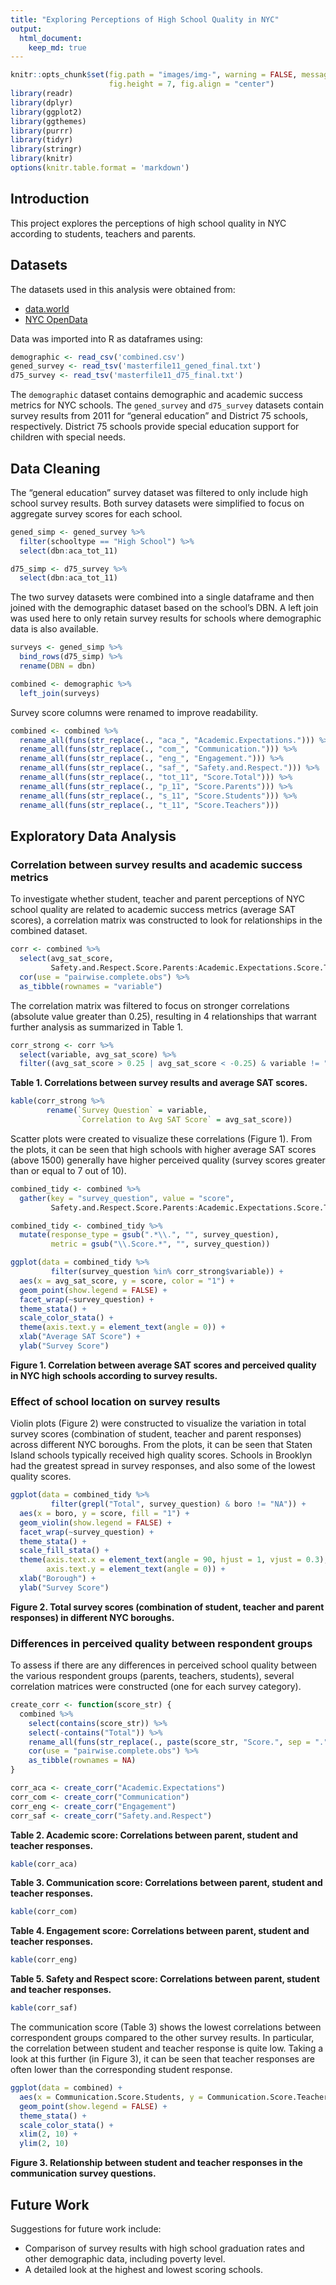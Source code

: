 ```yaml
---
title: "Exploring Perceptions of High School Quality in NYC"
output: 
  html_document:
    keep_md: true
---
```


```r
knitr::opts_chunk$set(fig.path = "images/img-", warning = FALSE, message = FALSE,
                      fig.height = 7, fig.align = "center")
library(readr)
library(dplyr)
library(ggplot2)
library(ggthemes)
library(purrr)
library(tidyr)
library(stringr)
library(knitr)
options(knitr.table.format = 'markdown')
```

## Introduction

This project explores the perceptions of high school quality in NYC according to students, teachers and parents. 

## Datasets

The datasets used in this analysis were obtained from:

* [data.world](https://data.world/dataquest/nyc-schools-data/workspace/file?filename=combined.csv)
* [NYC OpenData](https://data.cityofnewyork.us/Education/2011-NYC-School-Survey/mnz3-dyi8)

Data was imported into R as dataframes using:

```r
demographic <- read_csv('combined.csv')
gened_survey <- read_tsv('masterfile11_gened_final.txt')
d75_survey <- read_tsv('masterfile11_d75_final.txt')
```

The `demographic` dataset contains demographic and academic success metrics for NYC schools. The `gened_survey` and `d75_survey` datasets contain survey results from 2011 for "general education" and District 75 schools, respectively. District 75 schools provide special education support for children with special needs.

## Data Cleaning

The "general education" survey dataset was filtered to only include high school survey results. Both survey datasets were simplified to focus on aggregate survey scores for each school.
```r
gened_simp <- gened_survey %>%
  filter(schooltype == "High School") %>%
  select(dbn:aca_tot_11)

d75_simp <- d75_survey %>%
  select(dbn:aca_tot_11)
```

The two survey datasets were combined into a single dataframe and then joined with the demographic dataset based on the school's DBN. A left join was used here to only retain survey results for schools where demographic data is also available.
```r
surveys <- gened_simp %>%
  bind_rows(d75_simp) %>%
  rename(DBN = dbn)

combined <- demographic %>%
  left_join(surveys)
```

Survey score columns were renamed to improve readability.
```r
combined <- combined %>%
  rename_all(funs(str_replace(., "aca_", "Academic.Expectations."))) %>%
  rename_all(funs(str_replace(., "com_", "Communication."))) %>%
  rename_all(funs(str_replace(., "eng_", "Engagement."))) %>%
  rename_all(funs(str_replace(., "saf_", "Safety.and.Respect."))) %>%
  rename_all(funs(str_replace(., "tot_11", "Score.Total"))) %>%
  rename_all(funs(str_replace(., "p_11", "Score.Parents"))) %>%
  rename_all(funs(str_replace(., "s_11", "Score.Students"))) %>%
  rename_all(funs(str_replace(., "t_11", "Score.Teachers")))
```


## Exploratory Data Analysis

### Correlation between survey results and academic success metrics

To investigate whether student, teacher and parent perceptions of NYC school quality are related to academic success metrics (average SAT scores), a correlation matrix was constructed to look for relationships in the combined dataset.

```r
corr <- combined %>%
  select(avg_sat_score,
         Safety.and.Respect.Score.Parents:Academic.Expectations.Score.Total) %>%
  cor(use = "pairwise.complete.obs") %>%
  as_tibble(rownames = "variable")
```

The correlation matrix was filtered to focus on stronger correlations (absolute value greater than 0.25), resulting in 4 relationships that warrant further analysis as summarized in Table 1.

```r
corr_strong <- corr %>%
  select(variable, avg_sat_score) %>%
  filter((avg_sat_score > 0.25 | avg_sat_score < -0.25) & variable != "avg_sat_score")
```

**Table 1. Correlations between survey results and average SAT scores.**
```r
kable(corr_strong %>%
        rename(`Survey Question` = variable,
               `Correlation to Avg SAT Score` = avg_sat_score))
```

Scatter plots were created to visualize these correlations (Figure 1). From the plots, it can be seen that high schools with higher average SAT scores (above 1500) generally have higher perceived quality (survey scores greater than or equal to 7 out of 10).

```r
combined_tidy <- combined %>%
  gather(key = "survey_question", value = "score",
         Safety.and.Respect.Score.Parents:Academic.Expectations.Score.Total)

combined_tidy <- combined_tidy %>%
  mutate(response_type = gsub(".*\\.", "", survey_question),
         metric = gsub("\\.Score.*", "", survey_question))

ggplot(data = combined_tidy %>%
         filter(survey_question %in% corr_strong$variable)) +
  aes(x = avg_sat_score, y = score, color = "1") +
  geom_point(show.legend = FALSE) +
  facet_wrap(~survey_question) +
  theme_stata() +
  scale_color_stata() +
  theme(axis.text.y = element_text(angle = 0)) +
  xlab("Average SAT Score") +
  ylab("Survey Score")
```

**Figure 1. Correlation between average SAT scores and perceived quality in NYC high schools according to survey results.**

### Effect of school location on survey results

Violin plots (Figure 2) were constructed to visualize the variation in total survey scores (combination of student, teacher and parent responses) across different NYC boroughs. From the plots, it can be seen that Staten Island schools typically received high quality scores. Schools in Brooklyn had the greatest spread in survey responses, and also some of the lowest quality scores. 

```r
ggplot(data = combined_tidy %>%
         filter(grepl("Total", survey_question) & boro != "NA")) +
  aes(x = boro, y = score, fill = "1") +
  geom_violin(show.legend = FALSE) +
  facet_wrap(~survey_question) +
  theme_stata() +
  scale_fill_stata() +
  theme(axis.text.x = element_text(angle = 90, hjust = 1, vjust = 0.3),
        axis.text.y = element_text(angle = 0)) +
  xlab("Borough") +
  ylab("Survey Score")
```

**Figure 2. Total survey scores (combination of student, teacher and parent responses) in different NYC boroughs.**

### Differences in perceived quality between respondent groups

To assess if there are any differences in perceived school quality between the various respondent groups (parents, teachers, students), several correlation matrices were constructed (one for each survey category).

```r

create_corr <- function(score_str) {
  combined %>%
    select(contains(score_str)) %>%
    select(-contains("Total")) %>%
    rename_all(funs(str_replace(., paste(score_str, "Score.", sep = "."), ""))) %>%
    cor(use = "pairwise.complete.obs") %>%
    as_tibble(rownames = NA)
}

corr_aca <- create_corr("Academic.Expectations")
corr_com <- create_corr("Communication")
corr_eng <- create_corr("Engagement")
corr_saf <- create_corr("Safety.and.Respect")
```

**Table 2. Academic score: Correlations between parent, student and teacher responses.**
```r
kable(corr_aca)
```

**Table 3. Communication score: Correlations between parent, student and teacher responses.**
```r
kable(corr_com)
```

**Table 4. Engagement score: Correlations between parent, student and teacher responses.**
```r
kable(corr_eng)
```

**Table 5. Safety and Respect score: Correlations between parent, student and teacher responses.**
```r
kable(corr_saf)
```

The communication score (Table 3) shows the lowest correlations between correspondent groups compared to the other survey results. In particular, the correlation between student and teacher response is quite low. Taking a look at this further (in Figure 3), it can be seen that teacher responses are often lower than the corresponding student response.

```r
ggplot(data = combined) +
  aes(x = Communication.Score.Students, y = Communication.Score.Teachers, color = "1") +
  geom_point(show.legend = FALSE) +
  theme_stata() +
  scale_color_stata() +
  xlim(2, 10) +
  ylim(2, 10)
```

**Figure 3. Relationship between student and teacher responses in the communication survey questions.**

## Future Work

Suggestions for future work include:

* Comparison of survey results with high school graduation rates and other demographic data, including poverty level.
* A detailed look at the highest and lowest scoring schools.
